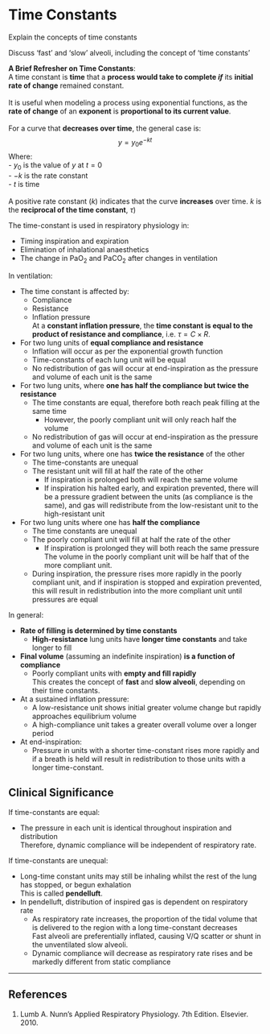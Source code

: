 # Time Constants {#sec-timeconstant}

:::CICM
Explain the concepts of time constants
:::

:::ANZCA
Discuss 'fast' and 'slow' alveoli, including the concept of 'time constants'
:::

::: column-margin
**A Brief Refresher on Time Constants**:\
A time constant is **time** that a **process would take to complete *if*** its **initial rate of change** remained constant.\
\
It is useful when modeling a process using exponential functions, as the **rate of change** of an **exponent** is **proportional to its current value**.\
\
For a curve that **decreases over time**, the general case is:\
$$y = y_0e^{-kt}$$
Where:\
- $y_0$ is the value of $y$ at $t=0$\
- $-k$ is the rate constant\
- $t$ is time\
\
A positive rate constant ($k$) indicates that the curve **increases** over time. $k$ is the **reciprocal of the time constant**, $\tau$)
:::

The time-constant is used in respiratory physiology in:

* Timing inspiration and expiration
* Elimination of inhalational anaesthetics
* The change in PaO~2~ and PaCO~2~ after changes in ventilation

In ventilation:

* The time constant is affected by:
    * Compliance
    * Resistance
    * Inflation pressure\
    At a **constant inflation pressure**, the **time constant is equal to the product of resistance and compliance**, i.e. $\tau = C \times R$.
* For two lung units of **equal compliance and resistance**
    * Inflation will occur as per the exponential growth function
    * Time-constants of each lung unit will be equal
    * No redistribution of gas will occur at end-inspiration as the pressure and volume of each unit is the same
* For two lung units, where **one has half the compliance but twice the resistance**
    * The time constants are equal, therefore both reach peak filling at the same time
        * However, the poorly compliant unit will only reach half the volume
    * No redistribution of gas will occur at end-inspiration as the pressure and volume of each unit is the same
* For two lung units, where one has **twice the resistance** of the other
    * The time-constants are unequal
    * The resistant unit will fill at half the rate of the other\
        * If inspiration is prolonged both will reach the same volume
        * If inspiration his halted early, and expiration prevented, there will be a pressure gradient between the units (as compliance is the same), and gas will redistribute from the low-resistant unit to the high-resistant unit
* For two lung units where one has **half the compliance**
    * The time constants are unequal
    * The poorly compliant unit will fill at half the rate of the other
        * If inspiration is prolonged they will both reach the same pressure\
        The volume in the poorly compliant unit will be half that of the more compliant unit.
    * During inspiration, the pressure rises more rapidly in the poorly compliant unit, and if inspiration is stopped and expiration prevented, this will result in redistribution into the more compliant unit until pressures are equal

In general:

* **Rate of filling is determined by time constants**
    * **High-resistance** lung units have **longer time constants** and take longer to fill
* **Final volume** (assuming an indefinite inspiration) **is a function of compliance**
    * Poorly compliant units with **empty and fill rapidly**\
    This creates the concept of **fast** and **slow alveoli**, depending on their time constants.


* At a sustained inflation pressure:
    * A low-resistance unit shows initial greater volume change but rapidly approaches equilibrium volume
    * A high-compliance unit takes a greater overall volume over a longer period
* At end-inspiration:
    * Pressure in units with a shorter time-constant rises more rapidly and if a breath is held will result in redistribution to those units with a longer time-constant.


## Clinical Significance

If time-constants are equal:

* The pressure in each unit is identical throughout inspiration and distribution\
Therefore, dynamic compliance will be independent of respiratory rate.

If time-constants are unequal:

* Long-time constant units may still be inhaling whilst the rest of the lung has stopped, or begun exhalation\
This is called **pendelluft**.
* In pendelluft, distribution of inspired gas is dependent on respiratory rate
    * As respiratory rate increases, the proportion of the tidal volume that is delivered to the region with a long time-constant decreases\
    Fast alveoli are preferentially inflated, causing V/Q scatter or shunt in the unventilated slow alveoli.   \
    * Dynamic compliance will decrease as respiratory rate rises and be markedly different from static compliance


---

## References

1. Lumb A. Nunn's Applied Respiratory Physiology. 7th Edition. Elsevier. 2010.
